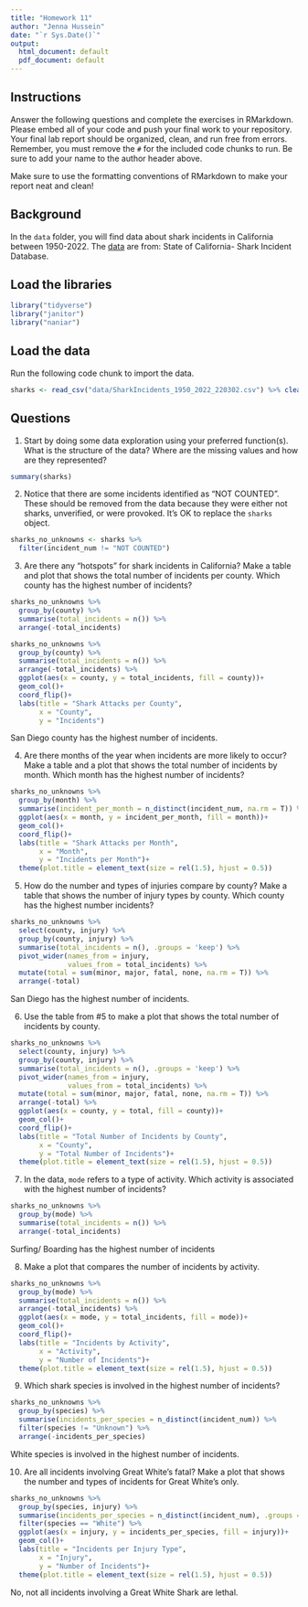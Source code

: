 ```yaml
---
title: "Homework 11"
author: "Jenna Hussein"
date: "`r Sys.Date()`"
output:
  html_document: default
  pdf_document: default
---
```


## Instructions
Answer the following questions and complete the exercises in RMarkdown. Please embed all of your code and push your final work to your repository. Your final lab report should be organized, clean, and run free from errors. Remember, you must remove the `#` for the included code chunks to run. Be sure to add your name to the author header above.  

Make sure to use the formatting conventions of RMarkdown to make your report neat and clean!    

## Background
In the `data` folder, you will find data about shark incidents in California between 1950-2022. The [data](https://catalog.data.gov/dataset/shark-incident-database-california-56167) are from: State of California- Shark Incident Database.   

## Load the libraries
```r
library("tidyverse")
library("janitor")
library("naniar")
```

## Load the data
Run the following code chunk to import the data.
```r
sharks <- read_csv("data/SharkIncidents_1950_2022_220302.csv") %>% clean_names()
```

## Questions
1. Start by doing some data exploration using your preferred function(s). What is the structure of the data? Where are the missing values and how are they represented?  

```r
summary(sharks)
```

2. Notice that there are some incidents identified as "NOT COUNTED". These should be removed from the data because they were either not sharks, unverified, or were provoked. It's OK to replace the `sharks` object.

```r
sharks_no_unknowns <- sharks %>% 
  filter(incident_num != "NOT COUNTED")
```

3. Are there any "hotspots" for shark incidents in California? Make a table and plot that shows the total number of incidents per county. Which county has the highest number of incidents?

```r
sharks_no_unknowns %>% 
  group_by(county) %>% 
  summarise(total_incidents = n()) %>% 
  arrange(-total_incidents)
```
```r
sharks_no_unknowns %>% 
  group_by(county) %>% 
  summarise(total_incidents = n()) %>% 
  arrange(-total_incidents) %>% 
  ggplot(aes(x = county, y = total_incidents, fill = county))+
  geom_col()+
  coord_flip()+
  labs(title = "Shark Attacks per County",
       x = "County",
       y = "Incidents")
```
San Diego county has the highest number of incidents.

4. Are there months of the year when incidents are more likely to occur? Make a table and a plot that shows the total number of incidents by month. Which month has the highest number of incidents?  

```r
sharks_no_unknowns %>% 
  group_by(month) %>% 
  summarise(incident_per_month = n_distinct(incident_num, na.rm = T)) %>% 
  ggplot(aes(x = month, y = incident_per_month, fill = month))+
  geom_col()+
  coord_flip()+
  labs(title = "Shark Attacks per Month",
       x = "Month",
       y = "Incidents per Month")+
  theme(plot.title = element_text(size = rel(1.5), hjust = 0.5))
```

5. How do the number and types of injuries compare by county? Make a table that shows the number of injury types by county. Which county has the highest number incidents?

```r
sharks_no_unknowns %>% 
  select(county, injury) %>% 
  group_by(county, injury) %>% 
  summarise(total_incidents = n(), .groups = 'keep') %>%
  pivot_wider(names_from = injury,
              values_from = total_incidents) %>% 
  mutate(total = sum(minor, major, fatal, none, na.rm = T)) %>% 
  arrange(-total)
```
San Diego has the highest number of incidents.

6. Use the table from #5 to make a plot that shows the total number of incidents by county.
```r
sharks_no_unknowns %>% 
  select(county, injury) %>% 
  group_by(county, injury) %>% 
  summarise(total_incidents = n(), .groups = 'keep') %>%
  pivot_wider(names_from = injury,
              values_from = total_incidents) %>% 
  mutate(total = sum(minor, major, fatal, none, na.rm = T)) %>% 
  arrange(-total) %>% 
  ggplot(aes(x = county, y = total, fill = county))+
  geom_col()+
  coord_flip()+
  labs(title = "Total Number of Incidents by County",
       x = "County",
       y = "Total Number of Incidents")+
  theme(plot.title = element_text(size = rel(1.5), hjust = 0.5))
```

7. In the data, `mode` refers to a type of activity. Which activity is associated with the highest number of incidents?
```r
sharks_no_unknowns %>% 
  group_by(mode) %>% 
  summarise(total_incidents = n()) %>% 
  arrange(-total_incidents)
```
Surfing/ Boarding has the highest number of incidents

8. Make a plot that compares the number of incidents by activity.
```r
sharks_no_unknowns %>% 
  group_by(mode) %>% 
  summarise(total_incidents = n()) %>% 
  arrange(-total_incidents) %>% 
  ggplot(aes(x = mode, y = total_incidents, fill = mode))+
  geom_col()+
  coord_flip()+
  labs(title = "Incidents by Activity",
       x = "Activity",
       y = "Number of Incidents")+
  theme(plot.title = element_text(size = rel(1.5), hjust = 0.5))
```

9. Which shark species is involved in the highest number of incidents?  
```r
sharks_no_unknowns %>% 
  group_by(species) %>% 
  summarise(incidents_per_species = n_distinct(incident_num)) %>% 
  filter(species != "Unknown") %>% 
  arrange(-incidents_per_species)
```
White species is involved in the highest number of incidents.

10. Are all incidents involving Great White's fatal? Make a plot that shows the number and types of incidents for Great White's only. 
```r
sharks_no_unknowns %>% 
  group_by(species, injury) %>% 
  summarise(incidents_per_species = n_distinct(incident_num), .groups = 'keep') %>% 
  filter(species == "White") %>% 
  ggplot(aes(x = injury, y = incidents_per_species, fill = injury))+
  geom_col()+
  labs(title = "Incidents per Injury Type",
       x = "Injury",
       y = "Number of Incidents")+
  theme(plot.title = element_text(size = rel(1.5), hjust = 0.5))
```
No, not all incidents involving a Great White Shark are lethal. 
